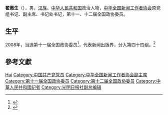 '''翟惠生'''（{{bd|1956年||}}），男，[[汉族|汉族]]，[[中华人民共和国|中华人民共和国]]政治人物，[[中华全国新闻工作者协会|中华全国新闻工作者协会]]原党组书记、副主席、书记处书记，第十一、十二届全国政协委员。

== 生平 ==
2008年，当选第十一届全国政协委员<ref>{{cite news|title=第十一届全国政协委员名单|url=http://www.indaa.com.cn/zt/2009qglh/zxzs/200903/t20090303_127573.html|accessdate=2013-04-09|newspaper=新华社北京1月25日电 中国人民政治协商会议第十一届全国委员会委员名单(共2237人，2008年1月25日政协第十届全国委员会常务委员会第二十次会议通过)|date=2008年1月25日|deadurl=yes|archiveurl=https://web.archive.org/web/20130928014403/http://www.indaa.com.cn/zt/2009qglh/zxzs/200903/t20090303_127573.html|archivedate=2013年9月28日}}</ref>，代表新闻出版界，分入第四十四组。<ref>{{cite news|title=全国政协信息-翟惠生|url=http://www.cppcc.gov.cn/CMS/wylibary/showJcwyxtInfoWylibary.action?tabJcwyxt.guid=11W0015310&wytype=wjwy|accessdate=2013-04-11|newspaper=全国政协委员会}}</ref>

== 參考文獻 ==
{{reflist}}

{{中国政治人物小作品}}
{{中华全国新闻工作者协会第七届理事会}}
{{中华全国新闻工作者协会第八届理事会}}

{{Authority control}}
{{DEFAULTSORT:Zhai翟}}
[[Category:翟姓|Hui]]
[[Category:中国共产党党员|Category:中国共产党党员]]
[[Category:中华全国新闻工作者协会副主席|Category:中华全国新闻工作者协会副主席]]
[[Category:第十一届全国政协委员|Category:第十一届全国政协委员]]
[[Category:第十二届全国政协委员|Category:第十二届全国政协委员]]
[[Category:中華人民共和國記者|Category:中華人民共和國記者]]
[[Category:光明日报社副总编辑|Category:光明日报社副总编辑]]